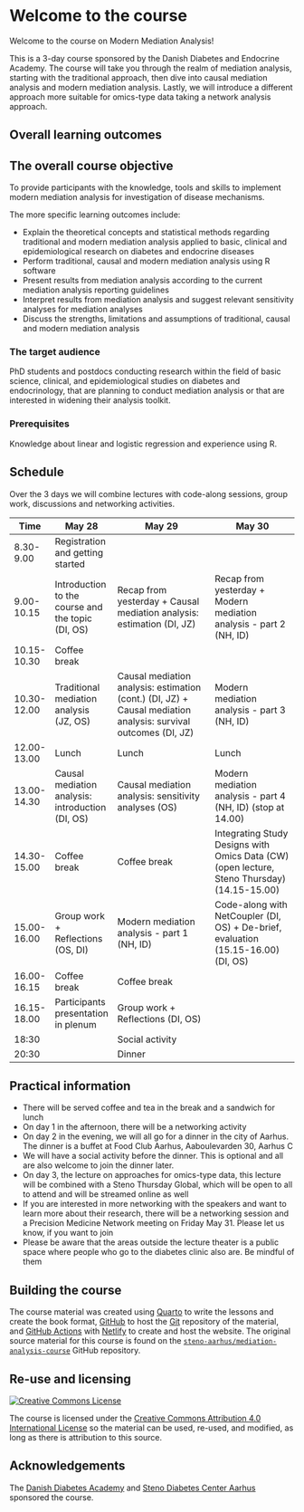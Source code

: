 # Welcome to the course {.unnumbered}

<!-- Daniel 15 min -->

Welcome to the course on Modern Mediation Analysis!

This is a 3-day course sponsored by the Danish Diabetes and Endocrine
Academy. The course will take you through the realm of mediation
analysis, starting with the traditional approach, then dive into causal
mediation analysis and modern mediation analysis. Lastly, we will
introduce a different approach more suitable for omics-type data taking
a network analysis approach.

## Overall learning outcomes

::: callout-note
## The overall course objective

To provide participants with the knowledge, tools and skills to
implement modern mediation analysis for investigation of disease
mechanisms.
:::

The more specific learning outcomes include:

-   Explain the theoretical concepts and statistical methods regarding
    traditional and modern mediation analysis applied to basic, clinical
    and epidemiological research on diabetes and endocrine diseases
-   Perform traditional, causal and modern mediation analysis using R
    software
-   Present results from mediation analysis according to the current
    mediation analysis reporting guidelines
-   Interpret results from mediation analysis and suggest relevant
    sensitivity analyses for mediation analyses
-   Discuss the strengths, limitations and assumptions of traditional,
    causal and modern mediation analysis

### The target audience

PhD students and postdocs conducting research within the field of basic
science, clinical, and epidemiological studies on diabetes and
endocrinology, that are planning to conduct mediation analysis or that
are interested in widening their analysis toolkit.

### Prerequisites

Knowledge about linear and logistic regression and experience using R.

## Schedule

Over the 3 days we will combine lectures with code-along sessions, group
work, discussions and networking activities.

| Time        | May 28                                            | May 29                                                                                                         | May 30                                                                                      |
|-------------|---------------------------------------------------|----------------------------------------------------------------------------------------------------------------|---------------------------------------------------------------------------------------------|
| 8.30-9.00   | Registration and getting started                  |                                                                                                                |                                                                                             |
| 9.00-10.15  | Introduction to the course and the topic (DI, OS) | Recap from yesterday + Causal mediation analysis: estimation (DI, JZ)                                          | Recap from yesterday + Modern mediation analysis - part 2 (NH, ID)                          |
| 10.15-10.30 | Coffee break                                      |                                                                                                                |                                                                                             |
| 10.30-12.00 | Traditional mediation analysis (JZ, OS)           | Causal mediation analysis: estimation (cont.) (DI, JZ) + Causal mediation analysis: survival outcomes (DI, JZ) | Modern mediation analysis - part 3 (NH, ID)                                                 |
| 12.00-13.00 | Lunch                                             | Lunch                                                                                                          | Lunch                                                                                       |
| 13.00-14.30 | Causal mediation analysis: introduction (DI, OS)  | Causal mediation analysis: sensitivity analyses (OS)                                                           | Modern mediation analysis - part 4 (NH, ID) (stop at 14.00)                                 |
| 14.30-15.00 | Coffee break                                      | Coffee break                                                                                                   | Integrating Study Designs with Omics Data (CW) (open lecture, Steno Thursday) (14.15-15.00) |
| 15.00-16.00 | Group work + Reflections (OS, DI)                 | Modern mediation analysis - part 1 (NH, ID)                                                                    | Code-along with NetCoupler (DI, OS) + De-brief, evaluation (15.15-16.00) (DI, OS)           |
| 16.00-16.15 | Coffee break                                      | Coffee break                                                                                                   |                                                                                             |
| 16.15-18.00 | Participants presentation in plenum               | Group work + Reflections (DI, OS)                                                                              |                                                                                             |
| 18:30       |                                                   | Social activity                                                                                                |                                                                                             |
| 20:30       |                                                   | Dinner                                                                                                         |                                                                                             |

::: callout-note
## Practical information

-   There will be served coffee and tea in the break and a sandwich for
    lunch
-   On day 1 in the afternoon, there will be a networking activity
-   On day 2 in the evening, we will all go for a dinner in the city of
    Aarhus. The dinner is a buffet at Food Club Aarhus, Aaboulevarden
    30, Aarhus C
-   We will have a social activity before the dinner. This is optional
    and all are also welcome to join the dinner later.
-   On day 3, the lecture on approaches for omics-type data, this
    lecture will be combined with a Steno Thursday Global, which will be
    open to all to attend and will be streamed online as well
-   If you are interested in more networking with the speakers and want
    to learn more about their research, there will be a networking
    session and a Precision Medicine Network meeting on Friday May 31.
    Please let us know, if you want to join
-   Please be aware that the areas outside the lecture theater is a
    public space where people who go to the diabetes clinic also are. Be
    mindful of them
:::

## Building the course

The course material was created using [Quarto](https://quarto.org/) to
write the lessons and create the book format,
[GitHub](https://github.com/) to host the [Git](https://git-scm.com/)
repository of the material, and [GitHub
Actions](https://github.com/features/actions) with
[Netlify](https://www.netlify.com/) to create and host the website. The
original source material for this course is found on the
[`steno-aarhus/mediation-analysis-course`](https://github.com/steno-aarhus/mediation-analysis-course)
GitHub repository.

## Re-use and licensing {#licensing}

<a rel="license" href="http://creativecommons.org/licenses/by/4.0/"><img src="https://i.creativecommons.org/l/by/4.0/80x15.png" alt="Creative Commons License" style="border-width:0"/></a>

The course is licensed under the [Creative Commons Attribution 4.0
International License](https://creativecommons.org/licenses/by/4.0/) so
the material can be used, re-used, and modified, as long as there is
attribution to this source.

## Acknowledgements

The [Danish Diabetes Academy](https://www.danishdiabetesacademy.dk/) and
[Steno Diabetes Center Aarhus](https://www.stenoaarhus.dk/) sponsored
the course.
